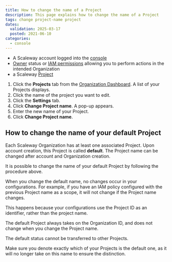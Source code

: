 ```yaml
---
title: How to change the name of a Project
description: This page explains how to change the name of a Project
tags: change project-name project
dates:
  validation: 2025-03-17
  posted: 2021-06-10
categories:
  - console
---
```



<Requirements />

- A Scaleway account logged into the [console](https://console.scaleway.com)
- [Owner](/iam/concepts/#owner) status or [IAM permissions](/iam/concepts/#permission) allowing you to perform actions in the intended Organization
- a Scaleway [Project](/organizations-and-projects/concepts/#project)

1. Click the **Projects** tab from the [Organization Dashboard](https://console.scaleway.com/organization). A list of your Projects displays.
2. Click the name of the project you want to edit.
3. Click the **Settings** tab.
4. Click **Change Project name**. A pop-up appears.
5. Enter the new name of your Project.
6. Click **Change Project name**.

## How to change the name of your default Project

Each Scaleway Organization has at least one associated Project. Upon account creation, this Project is called **default**. The Project name can be changed after account and Organization creation.

It is possible to change the name of your default Project by following the procedure above.

When you change the default name, no changes occur in your configurations. For example, if you have an IAM policy configured with the previous Project name as a scope, it will not change if the Project name changes.

This happens because your configurations use the Project ID as an identifier, rather than the project name.

The default Project always takes on the Organization ID, and does not change when you change the Project name.

The default status cannot be transferred to other Projects.

<Message type="important">
  Make sure you denote exactly which of your Projects is the default one, as it will no longer take on this name to ensure the distinction.
</Message>
